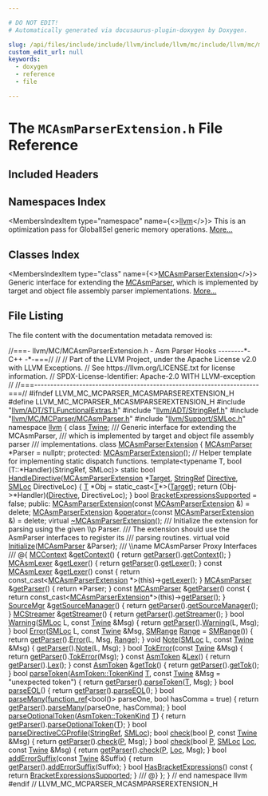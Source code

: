 ```yaml
---

# DO NOT EDIT!
# Automatically generated via docusaurus-plugin-doxygen by Doxygen.

slug: /api/files/include/include/llvm/include/llvm/mc/include/llvm/mc/mcparser/mcasmparserextension-h
custom_edit_url: null
keywords:
  - doxygen
  - reference
  - file

---
```





# The `MCAsmParserExtension.h` File Reference

<DoxygenPage pluginConfig={pluginConfig}>



## Included Headers

<IncludesList>
<IncludesListItem
  filePath="llvm/ADT/STLFunctionalExtras.h"
  permalink="/docs/api/files/include/include/llvm/include/llvm/adt/stlfunctionalextras-h"
  isLocal="true" />
<IncludesListItem
  filePath="llvm/ADT/StringRef.h"
  permalink="/docs/api/files/include/include/llvm/include/llvm/adt/stringref-h"
  isLocal="true" />
<IncludesListItem
  filePath="llvm/MC/MCParser/MCAsmParser.h"
  permalink="/docs/api/files/include/include/llvm/include/llvm/mc/include/llvm/mc/mcparser/mcasmparser-h"
  isLocal="true" />
<IncludesListItem
  filePath="llvm/Support/SMLoc.h"
  permalink="/docs/api/files/include/include/llvm/include/llvm/support/smloc-h"
  isLocal="true" />
</IncludesList>

## Namespaces Index

<MembersIndex>

<MembersIndexItem
  type="namespace"
  name={<><a href="/docs/api/namespaces/llvm">llvm</a></>}>
This is an optimization pass for GlobalISel generic memory operations. <a href="/docs/api/namespaces/llvm/#details">More...</a>
</MembersIndexItem>

</MembersIndex>

## Classes Index

<MembersIndex>

<MembersIndexItem
  type="class"
  name={<><a href="/docs/api/classes/llvm/mcasmparserextension">MCAsmParserExtension</a></>}>
Generic interface for extending the <a href="/docs/api/classes/llvm/mcasmparser">MCAsmParser</a>, which is implemented by target and object file assembly parser implementations. <a href="/docs/api/classes/llvm/mcasmparserextension/#details">More...</a>
</MembersIndexItem>

</MembersIndex>


## File Listing

The file content with the documentation metadata removed is:

<ProgramListing>

<Link id="l00001" /><CodeLine lineNumber="1"><span class="doxyHighlightComment">//===- llvm/MC/MCAsmParserExtension.h - Asm Parser Hooks --------&#42;- C++ -&#42;-===//</span></CodeLine>
<Link id="l00002" /><CodeLine lineNumber="2"><span class="doxyHighlightComment">//</span></CodeLine>
<Link id="l00003" /><CodeLine lineNumber="3"><span class="doxyHighlightComment">// Part of the LLVM Project, under the Apache License v2.0 with LLVM Exceptions.</span></CodeLine>
<Link id="l00004" /><CodeLine lineNumber="4"><span class="doxyHighlightComment">// See https://llvm.org/LICENSE.txt for license information.</span></CodeLine>
<Link id="l00005" /><CodeLine lineNumber="5"><span class="doxyHighlightComment">// SPDX-License-Identifier: Apache-2.0 WITH LLVM-exception</span></CodeLine>
<Link id="l00006" /><CodeLine lineNumber="6"><span class="doxyHighlightComment">//</span></CodeLine>
<Link id="l00007" /><CodeLine lineNumber="7"><span class="doxyHighlightComment">//===----------------------------------------------------------------------===//</span></CodeLine>
<Link id="l00008" /><CodeLine lineNumber="8"></CodeLine>
<Link id="l00009" /><CodeLine lineNumber="9"><span class="doxyHighlightPreprocessor">#ifndef LLVM&#95;MC&#95;MCPARSER&#95;MCASMPARSEREXTENSION&#95;H</span></CodeLine>
<Link id="l00010" /><CodeLine lineNumber="10"><span class="doxyHighlightPreprocessor">#define LLVM&#95;MC&#95;MCPARSER&#95;MCASMPARSEREXTENSION&#95;H</span></CodeLine>
<Link id="l00011" /><CodeLine lineNumber="11"></CodeLine>
<Link id="l00012" /><CodeLine lineNumber="12"><span class="doxyHighlightPreprocessor">#include &quot;<a href="/docs/api/files/include/include/llvm/include/llvm/adt/stlfunctionalextras-h">llvm/ADT/STLFunctionalExtras.h</a>&quot;</span></CodeLine>
<Link id="l00013" /><CodeLine lineNumber="13"><span class="doxyHighlightPreprocessor">#include &quot;<a href="/docs/api/files/include/include/llvm/include/llvm/adt/stringref-h">llvm/ADT/StringRef.h</a>&quot;</span></CodeLine>
<Link id="l00014" /><CodeLine lineNumber="14"><span class="doxyHighlightPreprocessor">#include &quot;<a href="/docs/api/files/include/include/llvm/include/llvm/mc/include/llvm/mc/mcparser/mcasmparser-h">llvm/MC/MCParser/MCAsmParser.h</a>&quot;</span></CodeLine>
<Link id="l00015" /><CodeLine lineNumber="15"><span class="doxyHighlightPreprocessor">#include &quot;<a href="/docs/api/files/include/include/llvm/include/llvm/support/smloc-h">llvm/Support/SMLoc.h</a>&quot;</span></CodeLine>
<Link id="l00016" /><CodeLine lineNumber="16"></CodeLine>
<Link id="l00017" /><CodeLine lineNumber="17"><span class="doxyHighlightKeyword">namespace </span><span class="doxyHighlight"><a href="/docs/api/namespaces/llvm">llvm</a> &#123;</span></CodeLine>
<Link id="l00018" /><CodeLine lineNumber="18"></CodeLine>
<Link id="l00019" /><CodeLine lineNumber="19"><span class="doxyHighlightKeyword">class </span><span class="doxyHighlight"><a href="/docs/api/classes/llvm/twine">Twine</a>;</span></CodeLine>
<Link id="l00020" /><CodeLine lineNumber="20"></CodeLine>
<Link id="l00021" /><CodeLine lineNumber="21"><span class="doxyHighlightComment">/// Generic interface for extending the MCAsmParser,</span></CodeLine>
<Link id="l00022" /><CodeLine lineNumber="22"><span class="doxyHighlightComment">/// which is implemented by target and object file assembly parser</span></CodeLine>
<Link id="l00023" /><CodeLine lineNumber="23"><span class="doxyHighlightComment">/// implementations.</span></CodeLine>
<Link id="l00024" /><CodeLine lineNumber="24" lineLink="/docs/api/classes/llvm/mcasmparserextension"><span class="doxyHighlightKeyword">class </span><span class="doxyHighlight"><a href="/docs/api/classes/llvm/mcasmparserextension/#aab3bf5b24dd10d157225bc28bb555f30">MCAsmParserExtension</a> &#123;</span></CodeLine>
<Link id="l00025" /><CodeLine lineNumber="25"><span class="doxyHighlight">  <a href="/docs/api/classes/llvm/mcasmparser">MCAsmParser</a> &#42;Parser = </span><span class="doxyHighlightKeyword">nullptr</span><span class="doxyHighlight">;</span></CodeLine>
<Link id="l00026" /><CodeLine lineNumber="26"></CodeLine>
<Link id="l00027" /><CodeLine lineNumber="27"><span class="doxyHighlightKeyword">protected</span><span class="doxyHighlight">:</span></CodeLine>
<Link id="l00028" /><CodeLine lineNumber="28" lineLink="/docs/api/classes/llvm/mcasmparserextension/#aab3bf5b24dd10d157225bc28bb555f30"><span class="doxyHighlight">  <a href="/docs/api/classes/llvm/mcasmparserextension/#aab3bf5b24dd10d157225bc28bb555f30">MCAsmParserExtension</a>();</span></CodeLine>
<Link id="l00029" /><CodeLine lineNumber="29"></CodeLine>
<Link id="l00030" /><CodeLine lineNumber="30"><span class="doxyHighlight">  </span><span class="doxyHighlightComment">// Helper template for implementing static dispatch functions.</span></CodeLine>
<Link id="l00031" /><CodeLine lineNumber="31"><span class="doxyHighlight">  </span><span class="doxyHighlightKeyword">template</span><span class="doxyHighlight">&lt;</span><span class="doxyHighlightKeyword">typename</span><span class="doxyHighlight"> T, </span><span class="doxyHighlightKeywordType">bool</span><span class="doxyHighlight"> (T::&#42;Handler)(StringRef, SMLoc)&gt;</span></CodeLine>
<Link id="l00032" /><CodeLine lineNumber="32" lineLink="/docs/api/classes/llvm/mcasmparserextension/#a24a2ab7728459aab10f7550b978f7b84"><span class="doxyHighlight">  </span><span class="doxyHighlightKeyword">static</span><span class="doxyHighlight"> </span><span class="doxyHighlightKeywordType">bool</span><span class="doxyHighlight"> <a href="/docs/api/classes/llvm/mcasmparserextension/#a24a2ab7728459aab10f7550b978f7b84">HandleDirective</a>(<a href="/docs/api/classes/llvm/mcasmparserextension/#aab3bf5b24dd10d157225bc28bb555f30">MCAsmParserExtension</a> &#42;<a href="/docs/api/classes/llvm/target">Target</a>,</span></CodeLine>
<Link id="l00033" /><CodeLine lineNumber="33"><span class="doxyHighlight">                              <a href="/docs/api/classes/llvm/stringref">StringRef</a> <a href="/docs/api/classes/llvm/directive">Directive</a>,</span></CodeLine>
<Link id="l00034" /><CodeLine lineNumber="34"><span class="doxyHighlight">                              <a href="/docs/api/classes/llvm/smloc">SMLoc</a> DirectiveLoc) &#123;</span></CodeLine>
<Link id="l00035" /><CodeLine lineNumber="35"><span class="doxyHighlight">    <a href="/docs/api/files/lib/lib/target/lib/target/mips/mips16isellowering-cpp/#a0acb682b8260ab1c60b918599864e2e5">T</a> &#42;Obj = </span><span class="doxyHighlightKeyword">static&#95;cast&lt;</span><span class="doxyHighlight"><a href="/docs/api/files/lib/lib/target/lib/target/mips/mips16isellowering-cpp/#a0acb682b8260ab1c60b918599864e2e5">T</a>&#42;</span><span class="doxyHighlightKeyword">&gt;</span><span class="doxyHighlight">(<a href="/docs/api/classes/llvm/target">Target</a>);</span></CodeLine>
<Link id="l00036" /><CodeLine lineNumber="36"><span class="doxyHighlight">    </span><span class="doxyHighlightKeywordFlow">return</span><span class="doxyHighlight"> (Obj-&gt;&#42;Handler)(<a href="/docs/api/classes/llvm/directive">Directive</a>, DirectiveLoc);</span></CodeLine>
<Link id="l00037" /><CodeLine lineNumber="37"><span class="doxyHighlight">  &#125;</span></CodeLine>
<Link id="l00038" /><CodeLine lineNumber="38"></CodeLine>
<Link id="l00039" /><CodeLine lineNumber="39" lineLink="/docs/api/classes/llvm/mcasmparserextension/#acd467ad40163cfdcb2e73ac13f83d8f2"><span class="doxyHighlight">  </span><span class="doxyHighlightKeywordType">bool</span><span class="doxyHighlight"> <a href="/docs/api/classes/llvm/mcasmparserextension/#acd467ad40163cfdcb2e73ac13f83d8f2">BracketExpressionsSupported</a> = </span><span class="doxyHighlightKeyword">false</span><span class="doxyHighlight">;</span></CodeLine>
<Link id="l00040" /><CodeLine lineNumber="40"></CodeLine>
<Link id="l00041" /><CodeLine lineNumber="41"><span class="doxyHighlightKeyword">public</span><span class="doxyHighlight">:</span></CodeLine>
<Link id="l00042" /><CodeLine lineNumber="42" lineLink="/docs/api/classes/llvm/mcasmparserextension/#a5749b82d37aef7341a7ae4e7e8ee4151"><span class="doxyHighlight">  <a href="/docs/api/classes/llvm/mcasmparserextension/#a5749b82d37aef7341a7ae4e7e8ee4151">MCAsmParserExtension</a>(</span><span class="doxyHighlightKeyword">const</span><span class="doxyHighlight"> <a href="/docs/api/classes/llvm/mcasmparserextension/#aab3bf5b24dd10d157225bc28bb555f30">MCAsmParserExtension</a> &amp;) = </span><span class="doxyHighlightKeyword">delete</span><span class="doxyHighlight">;</span></CodeLine>
<Link id="l00043" /><CodeLine lineNumber="43" lineLink="/docs/api/classes/llvm/mcasmparserextension/#a5059e383d4fa0d92c32172516190251f"><span class="doxyHighlight">  <a href="/docs/api/classes/llvm/mcasmparserextension/#aab3bf5b24dd10d157225bc28bb555f30">MCAsmParserExtension</a> &amp;<a href="/docs/api/classes/llvm/mcasmparserextension/#a5059e383d4fa0d92c32172516190251f">operator=</a>(</span><span class="doxyHighlightKeyword">const</span><span class="doxyHighlight"> <a href="/docs/api/classes/llvm/mcasmparserextension/#aab3bf5b24dd10d157225bc28bb555f30">MCAsmParserExtension</a> &amp;) = </span><span class="doxyHighlightKeyword">delete</span><span class="doxyHighlight">;</span></CodeLine>
<Link id="l00044" /><CodeLine lineNumber="44" lineLink="/docs/api/classes/llvm/mcasmparserextension/#a363ea7ea65cbb67fe7c57d5aef6ca528"><span class="doxyHighlight">  </span><span class="doxyHighlightKeyword">virtual</span><span class="doxyHighlight"> <a href="/docs/api/classes/llvm/mcasmparserextension/#a363ea7ea65cbb67fe7c57d5aef6ca528">~MCAsmParserExtension</a>();</span></CodeLine>
<Link id="l00045" /><CodeLine lineNumber="45"></CodeLine>
<Link id="l00046" /><CodeLine lineNumber="46"><span class="doxyHighlightComment">  /// Initialize the extension for parsing using the given \\p Parser.</span></CodeLine>
<Link id="l00047" /><CodeLine lineNumber="47"><span class="doxyHighlightComment">  /// The extension should use the AsmParser interfaces to register its</span></CodeLine>
<Link id="l00048" /><CodeLine lineNumber="48"><span class="doxyHighlightComment">  /// parsing routines.</span></CodeLine>
<Link id="l00049" /><CodeLine lineNumber="49"><span class="doxyHighlight">  </span><span class="doxyHighlightKeyword">virtual</span><span class="doxyHighlight"> </span><span class="doxyHighlightKeywordType">void</span><span class="doxyHighlight"> <a href="/docs/api/classes/llvm/mcasmparserextension/#a77a335167c72ea8bc771501825f81696">Initialize</a>(<a href="/docs/api/classes/llvm/mcasmparser">MCAsmParser</a> &amp;Parser);</span></CodeLine>
<Link id="l00050" /><CodeLine lineNumber="50"></CodeLine>
<Link id="l00051" /><CodeLine lineNumber="51"><span class="doxyHighlightComment">  /// \\name MCAsmParser Proxy Interfaces</span></CodeLine>
<Link id="l00052" /><CodeLine lineNumber="52"><span class="doxyHighlightComment">  /// @&#123;</span></CodeLine>
<Link id="l00053" /><CodeLine lineNumber="53"></CodeLine>
<Link id="l00054" /><CodeLine lineNumber="54" lineLink="/docs/api/classes/llvm/mcasmparserextension/#aa7399d73f97fdf5bcf6b19f760264848"><span class="doxyHighlight">  <a href="/docs/api/classes/llvm/mccontext">MCContext</a> &amp;<a href="/docs/api/classes/llvm/mcasmparserextension/#aa7399d73f97fdf5bcf6b19f760264848">getContext</a>() &#123; </span><span class="doxyHighlightKeywordFlow">return</span><span class="doxyHighlight"> <a href="/docs/api/classes/llvm/mcasmparserextension/#aef625855ca29806691daef93804afba0">getParser</a>().<a href="/docs/api/classes/llvm/mcasmparser/#af5501a0543911b575ec50e456ee228ae">getContext</a>(); &#125;</span></CodeLine>
<Link id="l00055" /><CodeLine lineNumber="55"></CodeLine>
<Link id="l00056" /><CodeLine lineNumber="56" lineLink="/docs/api/classes/llvm/mcasmparserextension/#afba734fed57c0c0343c2f8e096ce3c16"><span class="doxyHighlight">  <a href="/docs/api/classes/llvm/mcasmlexer">MCAsmLexer</a> &amp;<a href="/docs/api/classes/llvm/mcasmparserextension/#afba734fed57c0c0343c2f8e096ce3c16">getLexer</a>() &#123; </span><span class="doxyHighlightKeywordFlow">return</span><span class="doxyHighlight"> <a href="/docs/api/classes/llvm/mcasmparserextension/#aef625855ca29806691daef93804afba0">getParser</a>().<a href="/docs/api/classes/llvm/mcasmparser/#aa4e7ba9b1dd10c4262ff498f9a7dd397">getLexer</a>(); &#125;</span></CodeLine>
<Link id="l00057" /><CodeLine lineNumber="57" lineLink="/docs/api/classes/llvm/mcasmparserextension/#ade8ad9021352cffa418d68cdaffb3629"><span class="doxyHighlight">  </span><span class="doxyHighlightKeyword">const</span><span class="doxyHighlight"> <a href="/docs/api/classes/llvm/mcasmlexer">MCAsmLexer</a> &amp;<a href="/docs/api/classes/llvm/mcasmparserextension/#ade8ad9021352cffa418d68cdaffb3629">getLexer</a>()</span><span class="doxyHighlightKeyword"> const </span><span class="doxyHighlight">&#123;</span></CodeLine>
<Link id="l00058" /><CodeLine lineNumber="58"><span class="doxyHighlight">    </span><span class="doxyHighlightKeywordFlow">return</span><span class="doxyHighlight"> </span><span class="doxyHighlightKeyword">const&#95;cast&lt;</span><span class="doxyHighlight"><a href="/docs/api/classes/llvm/mcasmparserextension/#aab3bf5b24dd10d157225bc28bb555f30">MCAsmParserExtension</a> &#42;</span><span class="doxyHighlightKeyword">&gt;</span><span class="doxyHighlight">(</span><span class="doxyHighlightKeyword">this</span><span class="doxyHighlight">)-&gt;<a href="/docs/api/classes/llvm/mcasmparserextension/#afba734fed57c0c0343c2f8e096ce3c16">getLexer</a>();</span></CodeLine>
<Link id="l00059" /><CodeLine lineNumber="59"><span class="doxyHighlight">  &#125;</span></CodeLine>
<Link id="l00060" /><CodeLine lineNumber="60"></CodeLine>
<Link id="l00061" /><CodeLine lineNumber="61" lineLink="/docs/api/classes/llvm/mcasmparserextension/#aef625855ca29806691daef93804afba0"><span class="doxyHighlight">  <a href="/docs/api/classes/llvm/mcasmparser">MCAsmParser</a> &amp;<a href="/docs/api/classes/llvm/mcasmparserextension/#aef625855ca29806691daef93804afba0">getParser</a>() &#123; </span><span class="doxyHighlightKeywordFlow">return</span><span class="doxyHighlight"> &#42;Parser; &#125;</span></CodeLine>
<Link id="l00062" /><CodeLine lineNumber="62" lineLink="/docs/api/classes/llvm/mcasmparserextension/#a08025f4809a46aef04a7cb9763f95870"><span class="doxyHighlight">  </span><span class="doxyHighlightKeyword">const</span><span class="doxyHighlight"> <a href="/docs/api/classes/llvm/mcasmparser">MCAsmParser</a> &amp;<a href="/docs/api/classes/llvm/mcasmparserextension/#a08025f4809a46aef04a7cb9763f95870">getParser</a>()</span><span class="doxyHighlightKeyword"> const </span><span class="doxyHighlight">&#123;</span></CodeLine>
<Link id="l00063" /><CodeLine lineNumber="63"><span class="doxyHighlight">    </span><span class="doxyHighlightKeywordFlow">return</span><span class="doxyHighlight"> </span><span class="doxyHighlightKeyword">const&#95;cast&lt;</span><span class="doxyHighlight"><a href="/docs/api/classes/llvm/mcasmparserextension/#aab3bf5b24dd10d157225bc28bb555f30">MCAsmParserExtension</a>&#42;</span><span class="doxyHighlightKeyword">&gt;</span><span class="doxyHighlight">(</span><span class="doxyHighlightKeyword">this</span><span class="doxyHighlight">)-&gt;<a href="/docs/api/classes/llvm/mcasmparserextension/#aef625855ca29806691daef93804afba0">getParser</a>();</span></CodeLine>
<Link id="l00064" /><CodeLine lineNumber="64"><span class="doxyHighlight">  &#125;</span></CodeLine>
<Link id="l00065" /><CodeLine lineNumber="65"></CodeLine>
<Link id="l00066" /><CodeLine lineNumber="66" lineLink="/docs/api/classes/llvm/mcasmparserextension/#a0401ba9b53470dbdefa8e78d8b344e5d"><span class="doxyHighlight">  <a href="/docs/api/classes/llvm/sourcemgr">SourceMgr</a> &amp;<a href="/docs/api/classes/llvm/mcasmparserextension/#a0401ba9b53470dbdefa8e78d8b344e5d">getSourceManager</a>() &#123; </span><span class="doxyHighlightKeywordFlow">return</span><span class="doxyHighlight"> <a href="/docs/api/classes/llvm/mcasmparserextension/#aef625855ca29806691daef93804afba0">getParser</a>().<a href="/docs/api/classes/llvm/mcasmparser/#a592091f24541a576ac6294b097a4061d">getSourceManager</a>(); &#125;</span></CodeLine>
<Link id="l00067" /><CodeLine lineNumber="67" lineLink="/docs/api/classes/llvm/mcasmparserextension/#ad4802c6230c2d4e9ddf64155b05344a9"><span class="doxyHighlight">  <a href="/docs/api/classes/llvm/mcstreamer">MCStreamer</a> &amp;<a href="/docs/api/classes/llvm/mcasmparserextension/#ad4802c6230c2d4e9ddf64155b05344a9">getStreamer</a>() &#123; </span><span class="doxyHighlightKeywordFlow">return</span><span class="doxyHighlight"> <a href="/docs/api/classes/llvm/mcasmparserextension/#aef625855ca29806691daef93804afba0">getParser</a>().<a href="/docs/api/classes/llvm/mcasmparser/#a40ca835fddf3ca47f6b9a7bd43d929f0">getStreamer</a>(); &#125;</span></CodeLine>
<Link id="l00068" /><CodeLine lineNumber="68"></CodeLine>
<Link id="l00069" /><CodeLine lineNumber="69" lineLink="/docs/api/classes/llvm/mcasmparserextension/#a693fb5fe74d5bc374102bba3a1dc6431"><span class="doxyHighlight">  </span><span class="doxyHighlightKeywordType">bool</span><span class="doxyHighlight"> <a href="/docs/api/classes/llvm/mcasmparserextension/#a693fb5fe74d5bc374102bba3a1dc6431">Warning</a>(<a href="/docs/api/classes/llvm/smloc">SMLoc</a> L, </span><span class="doxyHighlightKeyword">const</span><span class="doxyHighlight"> <a href="/docs/api/classes/llvm/twine">Twine</a> &amp;Msg) &#123;</span></CodeLine>
<Link id="l00070" /><CodeLine lineNumber="70"><span class="doxyHighlight">    </span><span class="doxyHighlightKeywordFlow">return</span><span class="doxyHighlight"> <a href="/docs/api/classes/llvm/mcasmparserextension/#aef625855ca29806691daef93804afba0">getParser</a>().<a href="/docs/api/classes/llvm/mcasmparser/#ab0573f4b31f141fba5ffffe9b0a53688">Warning</a>(L, Msg);</span></CodeLine>
<Link id="l00071" /><CodeLine lineNumber="71"><span class="doxyHighlight">  &#125;</span></CodeLine>
<Link id="l00072" /><CodeLine lineNumber="72"></CodeLine>
<Link id="l00073" /><CodeLine lineNumber="73" lineLink="/docs/api/classes/llvm/mcasmparserextension/#ab34712e7b8a90ef1894fd6a3b483179f"><span class="doxyHighlight">  </span><span class="doxyHighlightKeywordType">bool</span><span class="doxyHighlight"> <a href="/docs/api/classes/llvm/mcasmparserextension/#ab34712e7b8a90ef1894fd6a3b483179f">Error</a>(<a href="/docs/api/classes/llvm/smloc">SMLoc</a> L, </span><span class="doxyHighlightKeyword">const</span><span class="doxyHighlight"> <a href="/docs/api/classes/llvm/twine">Twine</a> &amp;Msg, <a href="/docs/api/classes/llvm/smrange">SMRange</a> <a href="/docs/api/files/lib/lib/target/lib/target/nvptx/nvvmintrrange-cpp/#a34bd74317e3f04bfc4318c2d1a470877">Range</a> = <a href="/docs/api/classes/llvm/smrange">SMRange</a>()) &#123;</span></CodeLine>
<Link id="l00074" /><CodeLine lineNumber="74"><span class="doxyHighlight">    </span><span class="doxyHighlightKeywordFlow">return</span><span class="doxyHighlight"> <a href="/docs/api/classes/llvm/mcasmparserextension/#aef625855ca29806691daef93804afba0">getParser</a>().<a href="/docs/api/classes/llvm/mcasmparser/#afe58695435b93e0599ed2f77e877a0aa">Error</a>(L, Msg, <a href="/docs/api/files/lib/lib/target/lib/target/nvptx/nvvmintrrange-cpp/#a34bd74317e3f04bfc4318c2d1a470877">Range</a>);</span></CodeLine>
<Link id="l00075" /><CodeLine lineNumber="75"><span class="doxyHighlight">  &#125;</span></CodeLine>
<Link id="l00076" /><CodeLine lineNumber="76"></CodeLine>
<Link id="l00077" /><CodeLine lineNumber="77" lineLink="/docs/api/classes/llvm/mcasmparserextension/#aa825e0d4496e84cdd4b6d8efac571952"><span class="doxyHighlight">  </span><span class="doxyHighlightKeywordType">void</span><span class="doxyHighlight"> <a href="/docs/api/classes/llvm/mcasmparserextension/#aa825e0d4496e84cdd4b6d8efac571952">Note</a>(<a href="/docs/api/classes/llvm/smloc">SMLoc</a> L, </span><span class="doxyHighlightKeyword">const</span><span class="doxyHighlight"> <a href="/docs/api/classes/llvm/twine">Twine</a> &amp;Msg) &#123;</span></CodeLine>
<Link id="l00078" /><CodeLine lineNumber="78"><span class="doxyHighlight">    <a href="/docs/api/classes/llvm/mcasmparserextension/#aef625855ca29806691daef93804afba0">getParser</a>().<a href="/docs/api/classes/llvm/mcasmparser/#a51860cb8160776d84628d48f53e26a62">Note</a>(L, Msg);</span></CodeLine>
<Link id="l00079" /><CodeLine lineNumber="79"><span class="doxyHighlight">  &#125;</span></CodeLine>
<Link id="l00080" /><CodeLine lineNumber="80"></CodeLine>
<Link id="l00081" /><CodeLine lineNumber="81" lineLink="/docs/api/classes/llvm/mcasmparserextension/#a939005612707a0dd8c6cee10d302748f"><span class="doxyHighlight">  </span><span class="doxyHighlightKeywordType">bool</span><span class="doxyHighlight"> <a href="/docs/api/classes/llvm/mcasmparserextension/#a939005612707a0dd8c6cee10d302748f">TokError</a>(</span><span class="doxyHighlightKeyword">const</span><span class="doxyHighlight"> <a href="/docs/api/classes/llvm/twine">Twine</a> &amp;Msg) &#123;</span></CodeLine>
<Link id="l00082" /><CodeLine lineNumber="82"><span class="doxyHighlight">    </span><span class="doxyHighlightKeywordFlow">return</span><span class="doxyHighlight"> <a href="/docs/api/classes/llvm/mcasmparserextension/#aef625855ca29806691daef93804afba0">getParser</a>().<a href="/docs/api/classes/llvm/mcasmparser/#aca3b32b0f673fcda41b604540f49a4f9">TokError</a>(Msg);</span></CodeLine>
<Link id="l00083" /><CodeLine lineNumber="83"><span class="doxyHighlight">  &#125;</span></CodeLine>
<Link id="l00084" /><CodeLine lineNumber="84"></CodeLine>
<Link id="l00085" /><CodeLine lineNumber="85" lineLink="/docs/api/classes/llvm/mcasmparserextension/#a38ed901577d3ad8c434939bb49fbf342"><span class="doxyHighlight">  </span><span class="doxyHighlightKeyword">const</span><span class="doxyHighlight"> <a href="/docs/api/classes/llvm/asmtoken">AsmToken</a> &amp;<a href="/docs/api/classes/llvm/mcasmparserextension/#a38ed901577d3ad8c434939bb49fbf342">Lex</a>() &#123; </span><span class="doxyHighlightKeywordFlow">return</span><span class="doxyHighlight"> <a href="/docs/api/classes/llvm/mcasmparserextension/#aef625855ca29806691daef93804afba0">getParser</a>().<a href="/docs/api/classes/llvm/mcasmparser/#a922370d34654382dd4ff2b8a1a9c50d6">Lex</a>(); &#125;</span></CodeLine>
<Link id="l00086" /><CodeLine lineNumber="86" lineLink="/docs/api/classes/llvm/mcasmparserextension/#a4235d087dc899291be41be9db4d811a9"><span class="doxyHighlight">  </span><span class="doxyHighlightKeyword">const</span><span class="doxyHighlight"> <a href="/docs/api/classes/llvm/asmtoken">AsmToken</a> &amp;<a href="/docs/api/classes/llvm/mcasmparserextension/#a4235d087dc899291be41be9db4d811a9">getTok</a>() &#123; </span><span class="doxyHighlightKeywordFlow">return</span><span class="doxyHighlight"> <a href="/docs/api/classes/llvm/mcasmparserextension/#aef625855ca29806691daef93804afba0">getParser</a>().<a href="/docs/api/classes/llvm/mcasmparser/#a607ccd51956df621f1f5ea07c5d3b2c6">getTok</a>(); &#125;</span></CodeLine>
<Link id="l00087" /><CodeLine lineNumber="87" lineLink="/docs/api/classes/llvm/mcasmparserextension/#a554ce8cd5542f0ad063a7b0b1b68a140"><span class="doxyHighlight">  </span><span class="doxyHighlightKeywordType">bool</span><span class="doxyHighlight"> <a href="/docs/api/classes/llvm/mcasmparserextension/#a554ce8cd5542f0ad063a7b0b1b68a140">parseToken</a>(<a href="/docs/api/classes/llvm/asmtoken/#ab4316e41520ea53f789582c25bbec039">AsmToken::TokenKind</a> <a href="/docs/api/files/lib/lib/target/lib/target/mips/mips16isellowering-cpp/#a0acb682b8260ab1c60b918599864e2e5">T</a>,</span></CodeLine>
<Link id="l00088" /><CodeLine lineNumber="88"><span class="doxyHighlight">                  </span><span class="doxyHighlightKeyword">const</span><span class="doxyHighlight"> <a href="/docs/api/classes/llvm/twine">Twine</a> &amp;Msg = </span><span class="doxyHighlightStringLiteral">&quot;unexpected token&quot;</span><span class="doxyHighlight">) &#123;</span></CodeLine>
<Link id="l00089" /><CodeLine lineNumber="89"><span class="doxyHighlight">    </span><span class="doxyHighlightKeywordFlow">return</span><span class="doxyHighlight"> <a href="/docs/api/classes/llvm/mcasmparserextension/#aef625855ca29806691daef93804afba0">getParser</a>().<a href="/docs/api/classes/llvm/mcasmparser/#a137818cb489ba17770a17ee9eb6f269e">parseToken</a>(<a href="/docs/api/files/lib/lib/target/lib/target/mips/mips16isellowering-cpp/#a0acb682b8260ab1c60b918599864e2e5">T</a>, Msg);</span></CodeLine>
<Link id="l00090" /><CodeLine lineNumber="90"><span class="doxyHighlight">  &#125;</span></CodeLine>
<Link id="l00091" /><CodeLine lineNumber="91" lineLink="/docs/api/classes/llvm/mcasmparserextension/#a2c0ffc86a3d3e895b526e036cf1aa4d3"><span class="doxyHighlight">  </span><span class="doxyHighlightKeywordType">bool</span><span class="doxyHighlight"> <a href="/docs/api/classes/llvm/mcasmparserextension/#a2c0ffc86a3d3e895b526e036cf1aa4d3">parseEOL</a>() &#123; </span><span class="doxyHighlightKeywordFlow">return</span><span class="doxyHighlight"> <a href="/docs/api/classes/llvm/mcasmparserextension/#aef625855ca29806691daef93804afba0">getParser</a>().<a href="/docs/api/classes/llvm/mcasmparser/#a7b442abcc8f942ce12304975367e1fa2">parseEOL</a>(); &#125;</span></CodeLine>
<Link id="l00092" /><CodeLine lineNumber="92"></CodeLine>
<Link id="l00093" /><CodeLine lineNumber="93" lineLink="/docs/api/classes/llvm/mcasmparserextension/#a5114033053c722506e59e9899a62afe3"><span class="doxyHighlight">  </span><span class="doxyHighlightKeywordType">bool</span><span class="doxyHighlight"> <a href="/docs/api/classes/llvm/mcasmparserextension/#a5114033053c722506e59e9899a62afe3">parseMany</a>(<a href="/docs/api/classes/llvm/function-ref">function&#95;ref</a>&lt;</span><span class="doxyHighlightKeywordType">bool</span><span class="doxyHighlight">()&gt; parseOne, </span><span class="doxyHighlightKeywordType">bool</span><span class="doxyHighlight"> hasComma = </span><span class="doxyHighlightKeyword">true</span><span class="doxyHighlight">) &#123;</span></CodeLine>
<Link id="l00094" /><CodeLine lineNumber="94"><span class="doxyHighlight">    </span><span class="doxyHighlightKeywordFlow">return</span><span class="doxyHighlight"> <a href="/docs/api/classes/llvm/mcasmparserextension/#aef625855ca29806691daef93804afba0">getParser</a>().<a href="/docs/api/classes/llvm/mcasmparser/#a0796f036e832b4b5e10f6e31e77ca7c8">parseMany</a>(parseOne, hasComma);</span></CodeLine>
<Link id="l00095" /><CodeLine lineNumber="95"><span class="doxyHighlight">  &#125;</span></CodeLine>
<Link id="l00096" /><CodeLine lineNumber="96"></CodeLine>
<Link id="l00097" /><CodeLine lineNumber="97" lineLink="/docs/api/classes/llvm/mcasmparserextension/#a0f14a9468b4224a3f7ab96eaef0b99ca"><span class="doxyHighlight">  </span><span class="doxyHighlightKeywordType">bool</span><span class="doxyHighlight"> <a href="/docs/api/classes/llvm/mcasmparserextension/#a0f14a9468b4224a3f7ab96eaef0b99ca">parseOptionalToken</a>(<a href="/docs/api/classes/llvm/asmtoken/#ab4316e41520ea53f789582c25bbec039">AsmToken::TokenKind</a> <a href="/docs/api/files/lib/lib/target/lib/target/mips/mips16isellowering-cpp/#a0acb682b8260ab1c60b918599864e2e5">T</a>) &#123;</span></CodeLine>
<Link id="l00098" /><CodeLine lineNumber="98"><span class="doxyHighlight">    </span><span class="doxyHighlightKeywordFlow">return</span><span class="doxyHighlight"> <a href="/docs/api/classes/llvm/mcasmparserextension/#aef625855ca29806691daef93804afba0">getParser</a>().<a href="/docs/api/classes/llvm/mcasmparser/#a7fe5bbdb7d87187478d77f3a1d5a2a93">parseOptionalToken</a>(<a href="/docs/api/files/lib/lib/target/lib/target/mips/mips16isellowering-cpp/#a0acb682b8260ab1c60b918599864e2e5">T</a>);</span></CodeLine>
<Link id="l00099" /><CodeLine lineNumber="99"><span class="doxyHighlight">  &#125;</span></CodeLine>
<Link id="l00100" /><CodeLine lineNumber="100"></CodeLine>
<Link id="l00101" /><CodeLine lineNumber="101"><span class="doxyHighlight">  </span><span class="doxyHighlightKeywordType">bool</span><span class="doxyHighlight"> <a href="/docs/api/classes/llvm/mcasmparserextension/#acb5fd683cbbfb19a2e0d78ee46bb283c">parseDirectiveCGProfile</a>(<a href="/docs/api/classes/llvm/stringref">StringRef</a>, <a href="/docs/api/classes/llvm/smloc">SMLoc</a>);</span></CodeLine>
<Link id="l00102" /><CodeLine lineNumber="102"></CodeLine>
<Link id="l00103" /><CodeLine lineNumber="103" lineLink="/docs/api/classes/llvm/mcasmparserextension/#a9996e014bb8433cf33e137f0a3f21194"><span class="doxyHighlight">  </span><span class="doxyHighlightKeywordType">bool</span><span class="doxyHighlight"> <a href="/docs/api/classes/llvm/mcasmparserextension/#a9996e014bb8433cf33e137f0a3f21194">check</a>(</span><span class="doxyHighlightKeywordType">bool</span><span class="doxyHighlight"> <a href="/docs/api/files/lib/lib/option/option-cpp/#a04665169063c8ca1f2ea96c27fc7c2b2">P</a>, </span><span class="doxyHighlightKeyword">const</span><span class="doxyHighlight"> <a href="/docs/api/classes/llvm/twine">Twine</a> &amp;Msg) &#123;</span></CodeLine>
<Link id="l00104" /><CodeLine lineNumber="104"><span class="doxyHighlight">    </span><span class="doxyHighlightKeywordFlow">return</span><span class="doxyHighlight"> <a href="/docs/api/classes/llvm/mcasmparserextension/#aef625855ca29806691daef93804afba0">getParser</a>().<a href="/docs/api/classes/llvm/mcasmparser/#a3030316a1ebebb07ea5bfef630daa790">check</a>(<a href="/docs/api/files/lib/lib/option/option-cpp/#a04665169063c8ca1f2ea96c27fc7c2b2">P</a>, Msg);</span></CodeLine>
<Link id="l00105" /><CodeLine lineNumber="105"><span class="doxyHighlight">  &#125;</span></CodeLine>
<Link id="l00106" /><CodeLine lineNumber="106"></CodeLine>
<Link id="l00107" /><CodeLine lineNumber="107" lineLink="/docs/api/classes/llvm/mcasmparserextension/#ac5cfb11304bab346d56939a2de5f97bd"><span class="doxyHighlight">  </span><span class="doxyHighlightKeywordType">bool</span><span class="doxyHighlight"> <a href="/docs/api/classes/llvm/mcasmparserextension/#ac5cfb11304bab346d56939a2de5f97bd">check</a>(</span><span class="doxyHighlightKeywordType">bool</span><span class="doxyHighlight"> <a href="/docs/api/files/lib/lib/option/option-cpp/#a04665169063c8ca1f2ea96c27fc7c2b2">P</a>, <a href="/docs/api/classes/llvm/smloc">SMLoc</a> <a href="/docs/api/namespaces/llvm/loc">Loc</a>, </span><span class="doxyHighlightKeyword">const</span><span class="doxyHighlight"> <a href="/docs/api/classes/llvm/twine">Twine</a> &amp;Msg) &#123;</span></CodeLine>
<Link id="l00108" /><CodeLine lineNumber="108"><span class="doxyHighlight">    </span><span class="doxyHighlightKeywordFlow">return</span><span class="doxyHighlight"> <a href="/docs/api/classes/llvm/mcasmparserextension/#aef625855ca29806691daef93804afba0">getParser</a>().<a href="/docs/api/classes/llvm/mcasmparser/#a3030316a1ebebb07ea5bfef630daa790">check</a>(<a href="/docs/api/files/lib/lib/option/option-cpp/#a04665169063c8ca1f2ea96c27fc7c2b2">P</a>, <a href="/docs/api/namespaces/llvm/loc">Loc</a>, Msg);</span></CodeLine>
<Link id="l00109" /><CodeLine lineNumber="109"><span class="doxyHighlight">  &#125;</span></CodeLine>
<Link id="l00110" /><CodeLine lineNumber="110"></CodeLine>
<Link id="l00111" /><CodeLine lineNumber="111" lineLink="/docs/api/classes/llvm/mcasmparserextension/#a3fa87f63e16161bde91f88f7d4484c8a"><span class="doxyHighlight">  </span><span class="doxyHighlightKeywordType">bool</span><span class="doxyHighlight"> <a href="/docs/api/classes/llvm/mcasmparserextension/#a3fa87f63e16161bde91f88f7d4484c8a">addErrorSuffix</a>(</span><span class="doxyHighlightKeyword">const</span><span class="doxyHighlight"> <a href="/docs/api/classes/llvm/twine">Twine</a> &amp;Suffix) &#123;</span></CodeLine>
<Link id="l00112" /><CodeLine lineNumber="112"><span class="doxyHighlight">    </span><span class="doxyHighlightKeywordFlow">return</span><span class="doxyHighlight"> <a href="/docs/api/classes/llvm/mcasmparserextension/#aef625855ca29806691daef93804afba0">getParser</a>().<a href="/docs/api/classes/llvm/mcasmparser/#a189e6cc46ddc7ca69bddd7f1a757a736">addErrorSuffix</a>(Suffix);</span></CodeLine>
<Link id="l00113" /><CodeLine lineNumber="113"><span class="doxyHighlight">  &#125;</span></CodeLine>
<Link id="l00114" /><CodeLine lineNumber="114"></CodeLine>
<Link id="l00115" /><CodeLine lineNumber="115" lineLink="/docs/api/classes/llvm/mcasmparserextension/#a8771efbc816a4af82693422a26972d5f"><span class="doxyHighlight">  </span><span class="doxyHighlightKeywordType">bool</span><span class="doxyHighlight"> <a href="/docs/api/classes/llvm/mcasmparserextension/#a8771efbc816a4af82693422a26972d5f">HasBracketExpressions</a>()</span><span class="doxyHighlightKeyword"> const </span><span class="doxyHighlight">&#123; </span><span class="doxyHighlightKeywordFlow">return</span><span class="doxyHighlight"> <a href="/docs/api/classes/llvm/mcasmparserextension/#acd467ad40163cfdcb2e73ac13f83d8f2">BracketExpressionsSupported</a>; &#125;</span></CodeLine>
<Link id="l00116" /><CodeLine lineNumber="116"></CodeLine>
<Link id="l00117" /><CodeLine lineNumber="117"><span class="doxyHighlightComment">  /// @&#125;</span></CodeLine>
<Link id="l00118" /><CodeLine lineNumber="118"><span class="doxyHighlight">&#125;;</span></CodeLine>
<Link id="l00119" /><CodeLine lineNumber="119"></CodeLine>
<Link id="l00120" /><CodeLine lineNumber="120"><span class="doxyHighlight">&#125; </span><span class="doxyHighlightComment">// end namespace llvm</span></CodeLine>
<Link id="l00121" /><CodeLine lineNumber="121"></CodeLine>
<Link id="l00122" /><CodeLine lineNumber="122"><span class="doxyHighlightPreprocessor">#endif </span><span class="doxyHighlightComment">// LLVM&#95;MC&#95;MCPARSER&#95;MCASMPARSEREXTENSION&#95;H</span></CodeLine>

</ProgramListing>


</DoxygenPage>
